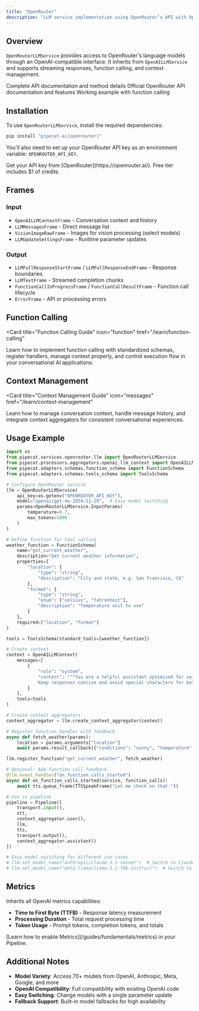 ```yaml
---
title: "OpenRouter"
description: "LLM service implementation using OpenRouter’s API with OpenAI-compatible interface"
---
```


## Overview

`OpenRouterLLMService` provides access to OpenRouter's language models through an OpenAI-compatible interface. It inherits from `OpenAILLMService` and supports streaming responses, function calling, and context management.

<CardGroup cols={3}>
  <Card
    title="API Reference"
    icon="code"
    href="https://reference-server.pipecat.ai/en/latest/api/pipecat.services.openrouter.llm.html"
  >
    Complete API documentation and method details
  </Card>
  <Card
    title="OpenRouter Docs"
    icon="book"
    href="https://openrouter.ai/docs/api-reference/chat-completion"
  >
    Official OpenRouter API documentation and features
  </Card>
  <Card
    title="Example Code"
    icon="play"
    href="https://github.com/pipecat-ai/pipecat/blob/main/examples/foundational/14m-function-calling-openrouter.py"
  >
    Working example with function calling
  </Card>
</CardGroup>

## Installation

To use `OpenRouterLLMService`, install the required dependencies:

```bash
pip install "pipecat-ai[openrouter]"
```

You'll also need to set up your OpenRouter API key as an environment variable: `OPENROUTER_API_KEY`.

<Tip>
  Get your API key from [OpenRouter](https://openrouter.ai/). Free tier includes
  $1 of credits.
</Tip>

## Frames

### Input

- `OpenAILLMContextFrame` - Conversation context and history
- `LLMMessagesFrame` - Direct message list
- `VisionImageRawFrame` - Images for vision processing (select models)
- `LLMUpdateSettingsFrame` - Runtime parameter updates

### Output

- `LLMFullResponseStartFrame` / `LLMFullResponseEndFrame` - Response boundaries
- `LLMTextFrame` - Streamed completion chunks
- `FunctionCallInProgressFrame` / `FunctionCallResultFrame` - Function call lifecycle
- `ErrorFrame` - API or processing errors

## Function Calling

<Card
  title="Function Calling Guide"
  icon="function"
  href="/learn/function-calling"
>
  Learn how to implement function calling with standardized schemas, register
  handlers, manage context properly, and control execution flow in your
  conversational AI applications.
</Card>

## Context Management

<Card
  title="Context Management Guide"
  icon="messages"
  href="/learn/context-management"
>
  Learn how to manage conversation context, handle message history, and
  integrate context aggregators for consistent conversational experiences.
</Card>

## Usage Example

```python
import os
from pipecat.services.openrouter.llm import OpenRouterLLMService
from pipecat.processors.aggregators.openai_llm_context import OpenAILLMContext
from pipecat.adapters.schemas.function_schema import FunctionSchema
from pipecat.adapters.schemas.tools_schema import ToolsSchema

# Configure OpenRouter service
llm = OpenRouterLLMService(
    api_key=os.getenv("OPENROUTER_API_KEY"),
    model="openai/gpt-4o-2024-11-20",  # Easy model switching
    params=OpenRouterLLMService.InputParams(
        temperature=0.7,
        max_tokens=1000
    )
)

# Define function for tool calling
weather_function = FunctionSchema(
    name="get_current_weather",
    description="Get current weather information",
    properties={
        "location": {
            "type": "string",
            "description": "City and state, e.g. San Francisco, CA"
        },
        "format": {
            "type": "string",
            "enum": ["celsius", "fahrenheit"],
            "description": "Temperature unit to use"
        }
    },
    required=["location", "format"]
)

tools = ToolsSchema(standard_tools=[weather_function])

# Create context
context = OpenAILLMContext(
    messages=[
        {
            "role": "system",
            "content": """You are a helpful assistant optimized for voice conversations.
            Keep responses concise and avoid special characters for better speech synthesis."""
        }
    ],
    tools=tools
)

# Create context aggregators
context_aggregator = llm.create_context_aggregator(context)

# Register function handler with feedback
async def fetch_weather(params):
    location = params.arguments["location"]
    await params.result_callback({"conditions": "sunny", "temperature": "75°F"})

llm.register_function("get_current_weather", fetch_weather)

# Optional: Add function call feedback
@llm.event_handler("on_function_calls_started")
async def on_function_calls_started(service, function_calls):
    await tts.queue_frame(TTSSpeakFrame("Let me check on that."))

# Use in pipeline
pipeline = Pipeline([
    transport.input(),
    stt,
    context_aggregator.user(),
    llm,
    tts,
    transport.output(),
    context_aggregator.assistant()
])

# Easy model switching for different use cases
# llm.set_model_name("anthropic/claude-3.5-sonnet")  # Switch to Claude
# llm.set_model_name("meta-llama/llama-3.1-70b-instruct")  # Switch to Llama
```

## Metrics

Inherits all OpenAI metrics capabilities:

- **Time to First Byte (TTFB)** - Response latency measurement
- **Processing Duration** - Total request processing time
- **Token Usage** - Prompt tokens, completion tokens, and totals

<Info>
  [Learn how to enable Metrics](/guides/fundamentals/metrics) in your Pipeline.
</Info>

## Additional Notes

- **Model Variety**: Access 70+ models from OpenAI, Anthropic, Meta, Google, and more
- **OpenAI Compatibility**: Full compatibility with existing OpenAI code
- **Easy Switching**: Change models with a single parameter update
- **Fallback Support**: Built-in model fallbacks for high availability
